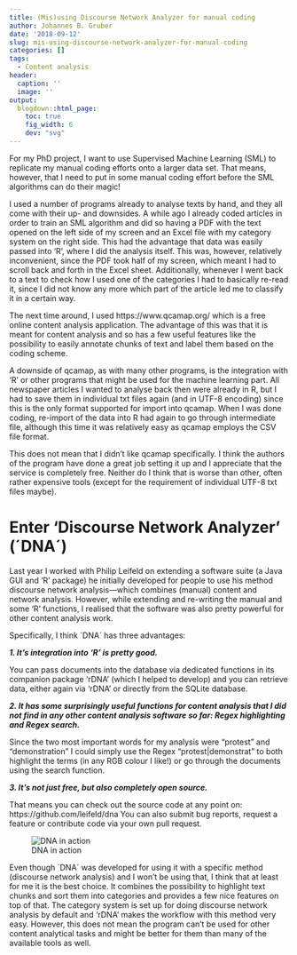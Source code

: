 ```yaml
---
title: (Mis)using Discourse Network Analyzer for manual coding
author: Johannes B. Gruber
date: '2018-09-12'
slug: mis-using-discourse-network-analyzer-for-manual-coding
categories: []
tags:
  - Content analysis
header:
  caption: ''
  image: ''
output:
  blogdown::html_page:
    toc: true
    fig_width: 6
    dev: "svg"
---
```


For my PhD project, I want to use Supervised Machine Learning (SML) to replicate my manual coding efforts onto a larger data set.
That means, however, that I need to put in some manual coding effort before the SML algorithms can do their magic!

I used a number of programs already to analyse texts by hand, and they all come with their up- and downsides.
A while ago I already coded articles in order to train an SML algorithm and did so having a PDF with the text opened on the left side of my screen and an Excel file with my category system on the right side.
This had the advantage that data was easily passed into 'R', where I did the analysis itself.
This was, however, relatively inconvenient, since the PDF took half of my screen, which meant I had to scroll back and forth in the Excel sheet.
Additionally, whenever I went back to a text to check how I used one of the categories I had to basically re-read it, since I did not know any more which part of the article led me to classify it in a certain way.

The next time around, I used https://www.qcamap.org/ which is a free online content analysis application.
The advantage of this was that it is meant for content analysis and so has a few useful features like the possibility to easily annotate chunks of text and label them based on the coding scheme.

A downside of qcamap, as with many other programs, is the integration with 'R' or other programs that might be used for the machine learning part.
All newspaper articles I wanted to analyse back then were already in R, but I had to save them in individual txt files again (and in UTF-8 encoding) since this is the only format supported for import into qcamap.
When I was done coding, re-import of the data into R had again to go through intermediate file, although this time it was relatively easy as qcamap employs the CSV file format.

This does not mean that I didn't like qcamap specifically.
I think the authors of the program have done a great job setting it up and I appreciate that the service is completely free.
Neither do I think that is worse than other, often rather expensive tools (except for the requirement of individual UTF-8 txt files maybe).

# Enter 'Discourse Network Analyzer' (´DNA´)

Last year I worked with Philip Leifeld on extending a software suite (a Java GUI and 'R' package) he initially developed for people to use his method discourse network analysis---which combines (manual) content and network analysis.
However, while extending and re-writing the manual and some 'R' functions, I realised that the software was also pretty powerful for other content analysis work.

Specifically, I think ´DNA´ has three advantages:

***1. It's integration into 'R' is pretty good.***

You can pass documents into the database via dedicated functions in its companion package 'rDNA' (which I helped to develop) and you can retrieve data, either again via 'rDNA' or directly from the SQLite database.

***2. It has some surprisingly useful functions for content analysis that I did not find in any other content analysis software so far:
Regex highlighting and Regex search.***

Since the two most important words for my analysis were "protest" and "demonstration" I could simply use the Regex "protest|demonstrat" to both highlight the terms (in any RGB colour I like!) or go through the documents using the search function.

***3. It's not just free, but also completely open source.***

That means you can check out the source code at any point on: https://github.com/leifeld/dna
You can also submit bug reports, request a feature or contribute code via your own pull request.

![DNA in action](/post/2018-09-12-mis-using-discourse-network-analyzer-for-manual-coding_files/DNA.png)

Even though ´DNA´ was developed for using it with a specific method (discourse network analysis) and I won't be using that, I think that at least for me it is the best choice.
It combines the possibility to highlight text chunks and sort them into categories and provides a few nice features on top of that.
The category system is set up for doing discourse network analysis by default and 'rDNA' makes the workflow with this method very easy.
However, this does not mean the program can't be used for other content analytical tasks and might be better for them than many of the available tools as well.
